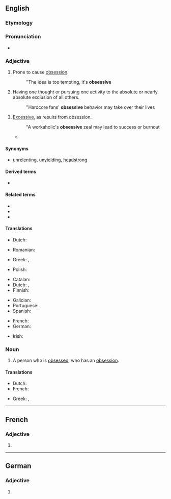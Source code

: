 ==English==

===Etymology===
{{suffix|obsess|ive|lang=en}}

===Pronunciation===
* {{IPA|/əbˈsɛsɪv/|lang=en}}

===Adjective===
{{en-adj}}

# Prone to cause [[obsession]].
#: ''The idea is too tempting, it's '''obsessive'''
# Having one thought or pursuing one activity to the absolute or nearly absolute exclusion of all others.
#: ''Hardcore fans' '''obsessive''' behavior may take over their lives
# [[excessive|Excessive]], as results from obsession.
#: ''A workaholic's '''obsessive''' zeal may lead to success or burnout
#* {{quote-journal|author=Oliver Brown|title=Oscar Pistorius jailed for five years – sport afforded no protection against his tragic fallibilities: Bladerunner's punishment for killing Reeva Steenkamp is but a frippery when set against the burden that her bereft parents, June and Barry, must carry &#91;print version: No room for sentimentality in this tragedy, 13 September 2014, p.&nbsp;S22&#93;|url=http://www.telegraph.co.uk/news/worldnews/oscar-pistorius/11089621/Oscar-Pistorius-jailed-for-five-years-sport-afforded-no-protection-against-his-tragic-fallibilities.html|work={{w|The Daily Telegraph}} (Sport)|date=21 October 2014|passage=Yes, there were instances of grandstanding and '''obsessive''' behaviour, but many were concealed at the time to help protect an aggressively peddled narrative of [[w:Oscar Pistorius|[Oscar] Pistorius]] the paragon, the emblem, the trailblazer.}}

====Synonyms====
* {{sense|having one thought or pursuing one activity}} [[unrelenting]], [[unyielding]], [[headstrong]]

====Derived terms====
* {{l|en|obsessively}}

====Related terms====
* {{l|en|obsess}}
* {{l|en|obsession}}
* {{l|en|obsessional}}

====Translations====
{{trans-top|prone to cause obsession}}
* Dutch: {{t+|nl|obsederend}}
{{trans-mid}}
* Romanian: {{t+|ro|obsedant}}
{{trans-bottom}}

{{trans-top|excessive}}
* Greek: {{t+|el|ιδεοληπτικός}}, {{t+|el|ψυχαναγκαστικός}}
{{trans-mid}}
* Polish: {{t+|pl|obsesyjny}}
{{trans-bottom}}

{{trans-top|having one thought or pursuing one activity to the absolute or nearly absolute exclusion of all others}}
* Catalan: {{t|ca|obsessiu}}
* Dutch: {{t+|nl|obsessief}}, {{t+|nl|dwangmatig}}
* Finnish: {{t+|fi|pakkomielteinen}}
{{trans-mid}}
* Galician: {{t|gl|obsesivo|m}}
* Portuguese: {{t+|pt|obsessivo}}
* Spanish: {{t+|es|obsesivo}}
{{trans-bottom}}

{{checktrans-top}}
* French: {{t+check|fr|obsessif}}
* German: {{t+check|de|besessen}}
{{trans-mid}}
* Irish: {{t-check|ga|dúghafach}}
{{trans-bottom}}

===Noun===
{{en-noun}}

# A person who is [[obsess]]ed, who has an [[obsession]].

====Translations====
{{trans-top|person who is obsessed}}
* Dutch: {{t|nl|geobsedeerde|m}}
* French: {{t+|fr|obsédé|m}}
{{trans-mid}}
* Greek: {{t+|el|ιδεοληπτικός}}, {{t+|el|ψυχαναγκαστικός}}
{{trans-bottom}}

----

==French==

===Adjective===
{{head|fr|adjective form}}

# {{inflection of|obsessif||f|s|lang=fr}}

----
==German==

===Adjective===
{{head|de|adjective form}}

# {{inflected form of|obsessiv|lang=de}}
{{rfc-auto}}